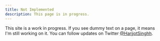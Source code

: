 ```yaml
---
title: Not Implemented
description: This page is in progress.
---
```


<Callout>

This site is a work in progress. If you see dummy text on a page, it means I'm still working on it. You can follow updates on Twitter [@HarjjotSinghh](https://twitter.com/HarjjotSinghh).

</Callout>
